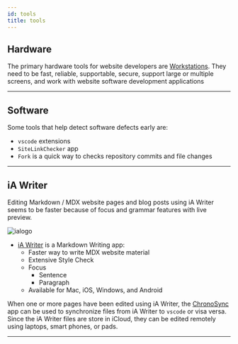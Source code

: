 ```yaml
---
id: tools
title: tools
---
```


## Hardware

The primary hardware tools for website developers are [Workstations](workstations). They need to be fast, reliable, supportable, secure, support large or multiple screens, and work with website software development applications

---

## Software

Some tools that help detect software defects early are:
- `vscode` extensions
- `SiteLinkChecker` app
- `Fork` is a quick way to checks repository commits and file changes

---

## iA Writer

Editing Markdown / MDX website pages and blog posts using iA Writer seems to be faster because of focus and grammar features with live preview.

![ialogo](/img/ialogo.png)

- [iA Writer](https://apps.apple.com/us/app/ia-writer/id775737590?mt=12) is a Markdown Writing app:
    - Faster way to write MDX website material 
    - Extensive Style Check
    - Focus
        - Sentence
        - Paragraph
    - Available for Mac, iOS, Windows, and Android

When one or more pages have been edited using iA Writer, the  [ChronoSync](https://www.econtechnologies.com/chronosync/overview.html) app can be used to synchronize files from iA Writer to `vscode` or visa versa. Since the  iA Writer files are store in iCloud, they can be edited remotely using  laptops, smart phones, or pads.

---